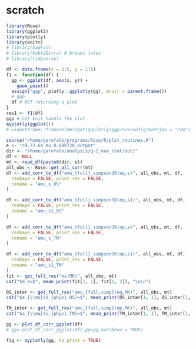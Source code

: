 # scratch


```r
library(Rose)
library(ggplot2)
library(plotly)
library(knitr)
# library(hadron)
# library(kableExtra) # breaks latex
# library(tidyverse)

df <- data.frame(x = 1:5, y = 1:5)
f1 <- function(df) {
  gg <- ggplot(df, aes(x, y)) +
    geom_point()
  assign("ggp", plotly::ggplotly(gg), envir = parent.frame())
  # ggp
  df # NOT returning a plot
}
res1 <- f1(df)
ggp # Let knit handle the plot
myplotly(ggplot())
# widgetframe::frameableWidget(ggplotly(ggp)%>%config(mathjax = "cdn") )
```



```r
source("/home/garofalo/programs/Rose/R/plot_routines.R")
e <- "cB.72.64_mu.0.000720_output"
dir <- "/home/garofalo/analysis/g-2_new_stat/out/"
df <- NULL
mt <- read_df(paste0(dir, e))
all_obs <- Rose::get_all_corr(mt)
df <- add_corr_to_df("amu_{full}_simpson38(eq,s)", all_obs, mt, df,
  reshape = FALSE, print_res = FALSE,
  rename = "amu_s_OS"
)

df <- add_corr_to_df("amu_{full}_simpson38(eq,s1)", all_obs, mt, df,
  reshape = FALSE, print_res = FALSE,
  rename = "amu_s1_OS"
)

df <- add_corr_to_df("amu_{full}_simpson38(op,s)", all_obs, mt, df,
  reshape = FALSE, print_res = FALSE,
  rename = "amu_s_TM"
)

df <- add_corr_to_df("amu_{full}_simpson38(op,s1)", all_obs, mt, df,
  reshape = FALSE, print_res = FALSE,
  rename = "amu_s1_TM"
)
fit <- get_full_res("ms(MK)", all_obs, mt)
cat("$m_s=$", mean_print(fit[1, 1], fit[1, 2]), "\n\n")

OS_inter <- get_full_res("amu_{full,simp}(eq,MK)", all_obs, mt)
cat("$a_{\\mu}(s_{phys},OS)=$", mean_print(OS_inter[1, 1], OS_inter[1, 2]), "\n\n")

TM_inter <- get_full_res("amu_{full,simp}(op,MK)", all_obs, mt)
cat("$a_{\\mu}(s_{phys},TM)=$", mean_print(TM_inter[1, 1], TM_inter[1, 2]), "\n\n")

gg <- plot_df_corr_ggplot(df)
# gg<-plot_df_corr_ggplot(df2,gg=gg,noribbon = TRUE)

fig <- myplotly(gg, to_print = TRUE)
```
